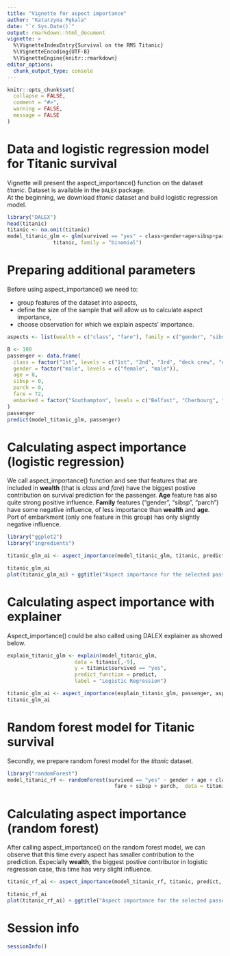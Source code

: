 ```yaml
---
title: "Vignette for aspect importance"
author: "Katarzyna Pękala"
date: "`r Sys.Date()`"
output: rmarkdown::html_document
vignette: >
  %\VignetteIndexEntry{Survival on the RMS Titanic}
  %\VignetteEncoding{UTF-8}
  %\VignetteEngine{knitr::rmarkdown}
editor_options: 
  chunk_output_type: console
---
```


```r
knitr::opts_chunk$set(
  collapse = FALSE,
  comment = "#>",
  warning = FALSE,
  message = FALSE
)
```

# Data and logistic regression model for Titanic survival

Vignette will present the aspect_importance() function on the dataset *titanic*. Dataset is available in the `DALEX` package.  
At the beginning, we download *titanic* dataset and build logistic regression model.

```r
library("DALEX")
head(titanic)
titanic <- na.omit(titanic)
model_titanic_glm <- glm(survived == "yes" ~ class+gender+age+sibsp+parch+fare+embarked,
               titanic, family = "binomial")

```

#  Preparing additional parameters

Before using aspect_importance() we need to:

* group features of the dataset into aspects, 
* define the size of the sample that will allow us to calculate aspect importance,
* choose observation for which we explain aspects' importance.


```r
aspects <- list(wealth = c("class", "fare"), family = c("gender", "sibsp", "parch"), age = "age", embarked = "embarked")

B <- 100
passenger <- data.frame(
  class = factor("1st", levels = c("1st", "2nd", "3rd", "deck crew", "engineering crew", "restaurant staff", "victualling crew")),
  gender = factor("male", levels = c("female", "male")),
  age = 8,
  sibsp = 0,
  parch = 0,
  fare = 72,
  embarked = factor("Southampton", levels = c("Belfast", "Cherbourg", "Queenstown", "Southampton"))
)
passenger
predict(model_titanic_glm, passenger)

```

# Calculating aspect importance (logistic regression)

We call aspect_importance() function and see that features that are included in **wealth** (that is *class* and *fare*) have the biggest postive contribution on survival prediction for the passenger. **Age** feature has also quite strong positive influence. **Family** features ("gender", "sibsp", "parch") have some negative influence, of less importance than **wealth** and **age**. Port of embarkment (only one feature in this group) has only slightly negative influence.


```r
library("ggplot2")
library("ingredients")

titanic_glm_ai <- aspect_importance(model_titanic_glm, titanic, predict, passenger, aspects, 100)

titanic_glm_ai
plot(titanic_glm_ai) + ggtitle("Aspect importance for the selected passenger (logistic reg.)")
```


# Calculating aspect importance with explainer

Aspect_importance() could be also called using DALEX explainer as showed below.

```r
explain_titanic_glm <- explain(model_titanic_glm, 
                      data = titanic[,-9],
                      y = titanic$survived == "yes", 
                      predict_function = predict,
                      label = "Logistic Regression")

titanic_glm_ai <- aspect_importance(explain_titanic_glm, passenger, aspects, 100)
titanic_glm_ai

```

# Random forest model for Titanic survival

Secondly, we prepare random forest model for the *titanic* dataset.

```r
library("randomForest")
model_titanic_rf <- randomForest(survived == "yes" ~ gender + age + class + embarked +
                                   fare + sibsp + parch,  data = titanic)

```

# Calculating aspect importance (random forest)

After calling aspect_importance() on the random forest model, we can observe that this time every aspect has smaller contribution to the prediction. Especially **wealth**, the biggest postive contributor in logistic regression case, this time has very slight influence.

```r
titanic_rf_ai <- aspect_importance(model_titanic_rf, titanic, predict, passenger, aspects, 100)

titanic_rf_ai
plot(titanic_rf_ai) + ggtitle("Aspect importance for the selected passenger (random for.)")
```

# Session info

```r
sessionInfo()
```
